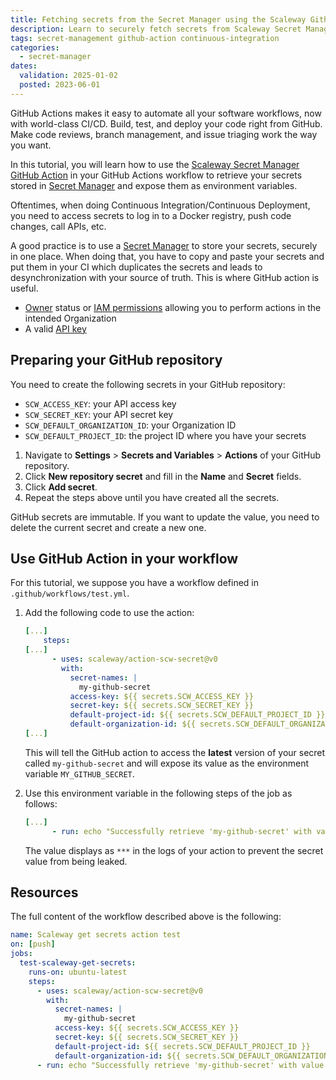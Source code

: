```yaml
---
title: Fetching secrets from the Secret Manager using the Scaleway Github Action
description: Learn to securely fetch secrets from Scaleway Secret Manager, integrate GitHub Actions, and expose them as environment variables for automation and security.
tags: secret-management github-action continuous-integration
categories:
  - secret-manager
dates:
  validation: 2025-01-02
  posted: 2023-06-01
---
```




GitHub Actions makes it easy to automate all your software workflows, now with world-class CI/CD. Build, test, and deploy your code right from GitHub. Make code reviews, branch management, and issue triaging work the way you want.

In this tutorial, you will learn how to use the [Scaleway Secret Manager GitHub Action](https://github.com/scaleway/action-scw-secret) in your GitHub Actions workflow to retrieve your secrets stored in [Secret Manager](/secret-manager/quickstart/) and expose them as environment variables.

Oftentimes, when doing Continuous Integration/Continuous Deployment, you need to access secrets to log in to a Docker registry, push code changes, call APIs, etc.

A good practice is to use a [Secret Manager](/secret-manager/quickstart/) to store your secrets, securely in one place. When doing that, you have to copy and paste your secrets and put them in your CI which duplicates the secrets and leads to desynchronization with your source of truth. This is where GitHub action is useful.

<Requirements />

- [Owner](/iam/concepts/#owner) status or [IAM permissions](/iam/concepts/#permission) allowing you to perform actions in the intended Organization
- A valid [API key](/iam/how-to/create-api-keys/)

## Preparing your GitHub repository

You need to create the following secrets in your GitHub repository:

- `SCW_ACCESS_KEY`: your API access key
- `SCW_SECRET_KEY`: your API secret key
- `SCW_DEFAULT_ORGANIZATION_ID`: your Organization ID
- `SCW_DEFAULT_PROJECT_ID`: the project ID where you have your secrets

1. Navigate to **Settings** > **Secrets and Variables** > **Actions** of your GitHub repository.
2. Click **New repository secret** and fill in the **Name** and **Secret** fields.
3. Click **Add secret**.
4. Repeat the steps above until you have created all the secrets.

<Message type="note">
 GitHub secrets are immutable. If you want to update the value, you need to delete the current secret and create a new one.
</Message>

<Lightbox image={image} alt="repository secrets" />

## Use GitHub Action in your workflow

For this tutorial, we suppose you have a workflow defined in `.github/workflows/test.yml`.

1. Add the following code to use the action:

    ```yaml
    [...]
        steps:
    [...]
          - uses: scaleway/action-scw-secret@v0
            with:
              secret-names: |
                my-github-secret
              access-key: ${{ secrets.SCW_ACCESS_KEY }}
              secret-key: ${{ secrets.SCW_SECRET_KEY }}
              default-project-id: ${{ secrets.SCW_DEFAULT_PROJECT_ID }}
              default-organization-id: ${{ secrets.SCW_DEFAULT_ORGANIZATION_ID }}
    [...]
    ```

    This will tell the GitHub action to access the **latest** version of your secret called `my-github-secret` and will expose its value as the environment variable `MY_GITHUB_SECRET`.

2. Use this environment variable in the following steps of the job as follows:

    ```yaml
    [...]
          - run: echo "Successfully retrieve 'my-github-secret' with value $MY_GITHUB_SECRET"
    ```

    The value displays as `***` in the logs of your action to prevent the secret value from being leaked.

## Resources

The full content of the workflow described above is the following:

```yaml
name: Scaleway get secrets action test
on: [push]
jobs:
  test-scaleway-get-secrets:
    runs-on: ubuntu-latest
    steps:
      - uses: scaleway/action-scw-secret@v0
        with:
          secret-names: |
            my-github-secret
          access-key: ${{ secrets.SCW_ACCESS_KEY }}
          secret-key: ${{ secrets.SCW_SECRET_KEY }}
          default-project-id: ${{ secrets.SCW_DEFAULT_PROJECT_ID }}
          default-organization-id: ${{ secrets.SCW_DEFAULT_ORGANIZATION_ID }}
      - run: echo "Successfully retrieve 'my-github-secret' with value $MY_GITHUB_SECRET"
```